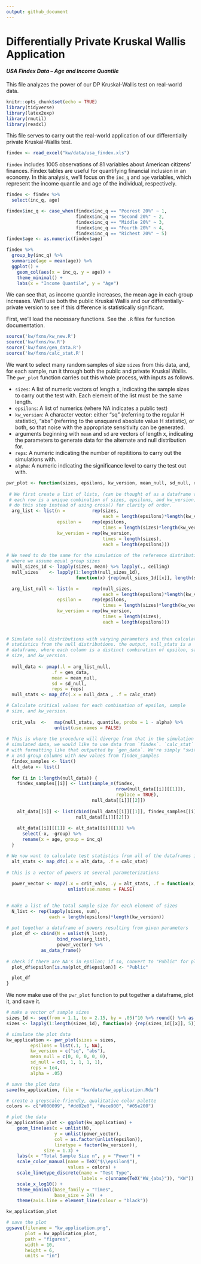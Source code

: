 ```yaml
---
output: github_document
---
```


# Differentially Private Kruskal Wallis Application
#### *USA Findex Data -- Age and Income Quantile*

This file analyzes the power of our DP Kruskal-Wallis test on real-world data.

```r
knitr::opts_chunk$set(echo = TRUE)
library(tidyverse)
library(latex2exp)
library(rmutil)
library(readxl)
```

This file serves to carry out the real-world application of our differentially private Kruskal-Wallis test.

```r
findex <- read_excel("kw/data/usa_findex.xls")
```

`findex` includes 1005 observations of 81 variables about American citizens' finances. Findex tables are useful for quantifying financial inclusion in an economy. In this analysis, we'll focus on the `inc_q` and `age` variables, which represent the income quantile and age of the individual, respectively.

```r
findex <- findex %>%
  select(inc_q, age)

findex$inc_q <- case_when(findex$inc_q == "Poorest 20%" ~ 1,
                          findex$inc_q == "Second 20%" ~ 2,
                          findex$inc_q == "Middle 20%" ~ 3,
                          findex$inc_q == "Fourth 20%" ~ 4,
                          findex$inc_q == "Richest 20%" ~ 5)
findex$age <- as.numeric(findex$age)

findex %>%
  group_by(inc_q) %>%
  summarize(age = mean(age)) %>%
  ggplot() + 
    geom_col(aes(x = inc_q, y = age)) + 
    theme_minimal() + 
    labs(x = "Income Quantile", y = "Age")
```

We can see that, as income quantile increases, the mean age in each group increases. We'll use both the public Kruskal Wallis and our differentially-private version to see if this difference is statistically significant.

First, we'll load the necessary functions. See the `.R` files for function documentation.

```r
source('kw/fxns/kw_new.R')
source('kw/fxns/kw.R')
source('kw/fxns/gen_data.R')
source('kw/fxns/calc_stat.R')
```

We want to select many random samples of size `sizes` from this data, and, for each sample, run it through both the public and private Kruskal Wallis. The `pwr_plot` function carries out this whole process, with inputs as follows.

* `sizes`: A list of numeric vectors of length x, indicating the sample sizes to carry out the test with. Each element of the list must be the same length.
* `epsilons`: A list of numerics (where NA indicates a public test)
* `kw_version`: A character vector: either "sq" (referring to the regular H statistic), "abs" (referring to the unsquared absolute value H statistic), or both, so that noise with the appropriate sensitivity can be generated.
* arguments beginning with `mean` and `sd` are vectors of length x, indicating the parameters to generate data for the alternate and null distribution for.
* `reps`: A numeric indicating the number of repititions to carry out the simulations with.
* `alpha`: A numeric indicating the significance level to carry the test out with.

```r
pwr_plot <- function(sizes, epsilons, kw_version, mean_null, sd_null, reps, alpha) {
   
 # We first create a list of lists, (can be thought of as a dataframe where
 # each row is a unique combination of sizes, epsilons, and kw_version). We
 # do this step instead of using cross() for clarity of order.
  arg_list <- list(n =          rep(sizes,
                                    each = length(epsilons)*length(kw_version)), 
                   epsilon =    rep(epsilons,
                                    times = length(sizes)*length(kw_version)),
                   kw_version = rep(kw_version,
                                    times = length(sizes),
                                    each = length(epsilons)))
  
# We need to do the same for the simulation of the reference distribution,
# where we assume equal group sizes
  null_sizes_1d <- lapply(sizes, mean) %>% lapply(., ceiling)
  null_sizes    <- lapply(1:length(null_sizes_1d), 
                          function(x) {rep(null_sizes_1d[[x]], length(sizes[[1]]))})

  arg_list_null <- list(n =     rep(null_sizes,
                                    each = length(epsilons)*length(kw_version)), 
                   epsilon =    rep(epsilons,
                                    times = length(sizes)*length(kw_version)),
                   kw_version = rep(kw_version,
                                    times = length(sizes),
                                    each = length(epsilons)))
    
    
# Simulate null distributions with varying parameters and then calculate test 
# statistics from the null distributions. the output, null_stats is a 
# dataframe, where each column is a distinct combination of epsilon, sample 
# size, and kw_version.
  
  null_data <- pmap(.l = arg_list_null,
                 .f = gen_data,
                 mean = mean_null,
                 sd = sd_null, 
                 reps = reps)
  null_stats <- map_dfc(.x = null_data , .f = calc_stat)

# Calculate critical values for each combination of epsilon, sample 
# size, and kw_version.
  
  crit_vals  <-   map(null_stats, quantile, probs = 1 - alpha) %>% 
                  unlist(use.names = FALSE)
  
# This is where the procedure will diverge from that in the simulation case. Instead of
# simulated data, we would like to use data from `findex`. `calc_stat` takes in a dataframe
# with formatting like that outputted by `gen_data`. We're simply "switching out" the 
# x and group columns with new values from findex_samples
  findex_samples <- list()
  alt_data <- list()
  
  for (i in 1:length(null_data)) {
    findex_samples[[i]] <- list(sample_n(findex, 
                                         nrow(null_data[[i]][[1]]),
                                         replace = TRUE), 
                                null_data[[i]][[2]])
    
    alt_data[[i]] <- list(cbind(null_data[[i]][[1]], findex_samples[[i]][[1]]),
                          null_data[[i]][[2]])
    
    alt_data[[i]][[1]] <- alt_data[[i]][[1]] %>%
      select(-x, -group) %>%
      rename(x = age, group = inc_q)
  }

# We now want to calculate test statistics from all of the dataframes in alt_data.  
  alt_stats <- map_dfc(.x = alt_data, .f = calc_stat)
  
# this is a vector of powers at several parameterizations
   
  power_vector <- map2(.x = crit_vals, .y = alt_stats, .f = function(x, y) {mean(y > x)}) %>% 
                       unlist(use.names = FALSE)

  
# make a list of the total sample size for each element of sizes 
  N_list <- rep(lapply(sizes, sum), 
                each = length(epsilons)*length(kw_version))  
  
# put together a dataframe of powers resulting from given parameters
  plot_df <- cbind(N = unlist(N_list),
                   bind_rows(arg_list),
                   power_vector) %>%
             as_data_frame()
  
# check if there are NA's in epsilon; if so, convert to "Public" for plotting
  plot_df$epsilon[is.na(plot_df$epsilon)] <- "Public"

  plot_df
}
```

We now make use of the `pwr_plot` function to put together a dataframe, plot it, and save it.

```r
# make a vector of sample sizes
sizes_1d <- seq(from = 1.1, to = 2.15, by = .05)^10 %>% round() %>% as.list()
sizes <- lapply(1:length(sizes_1d), function(x) {rep(sizes_1d[[x]], 5)})

# simulate the plot data
kw_application <- pwr_plot(sizes = sizes,
         epsilons = list(.1, 1, NA),
         kw_version = c("sq", "abs"),
         mean_null = c(0, 0, 0, 0, 0),
         sd_null = c(1, 1, 1, 1, 1),
         reps = 1e4,
         alpha = .05)

# save the plot data
save(kw_application, file = "kw/data/kw_application.Rda")

# create a greyscale-friendly, qualitative color palette
colors <- c("#000099", "#dd02e0", "#ece900", "#05e200")

# plot the data
kw_application_plot <- ggplot(kw_application) + 
    geom_line(aes(x = unlist(N), 
                  y = unlist(power_vector), 
                  col = as.factor(unlist(epsilon)),
                  linetype = factor(kw_version)),
              size = 1.3) +
    labs(x = "Total Sample Size n", y = "Power") +
    scale_color_manual(name = TeX("$\\epsilon$"),
                       values = colors) +
    scale_linetype_discrete(name = "Test Type",
                            labels = c(unname(TeX("KW_{abs}")), "KW")) +
    scale_x_log10() +
    theme_minimal(base_family = "Times",
                  base_size = 24)  + 
    theme(axis.line = element_line(colour = "black"))

kw_application_plot

# save the plot
ggsave(filename = "kw_application.png", 
       plot = kw_application_plot,
       path = "figures",
       width = 10,
       height = 6,
       units = "in")
```

